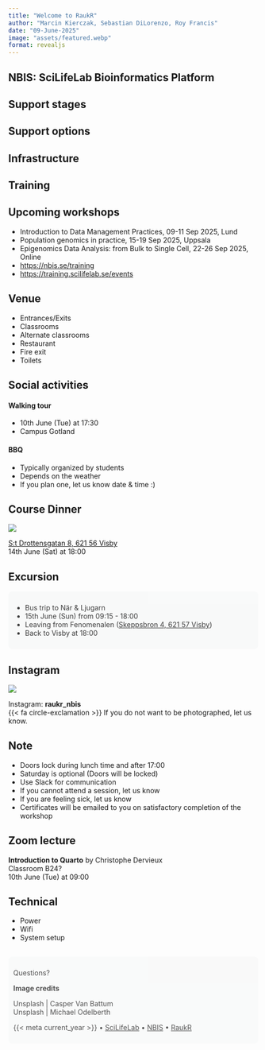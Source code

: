 ```yaml
---
title: "Welcome to RaukR"
author: "Marcin Kierczak, Sebastian DiLorenzo, Roy Francis"
date: "09-June-2025"
image: "assets/featured.webp"
format: revealjs
---
```


## NBIS: SciLifeLab Bioinformatics Platform {background-image="assets/bioinformatics-platform.webp"}

## {background-image="assets/core-activities.webp"}

## Support stages {background-image="assets/support-stages.webp"}

## Support options {background-image="assets/support-options.webp"}

## Infrastructure {background-image="assets/infrastructure.webp"}

## Training {background-image="assets/training.webp"}

## Upcoming workshops

::: {.large}

- Introduction to Data Management Practices, 09-11 Sep 2025, Lund
- Population genomics in practice, 15-19 Sep 2025, Uppsala
- Epigenomics Data Analysis: from Bulk to Single Cell, 22-26 Sep 2025, Online
- <https://nbis.se/training>
- <https://training.scilifelab.se/events>

:::

## {background-image="assets/elixir.webp"}

## Venue {background-image="assets/campus.webp"}  

::: {.incremental}
- Entrances/Exits
- Classrooms
- Alternate classrooms
- Restaurant
- Fire exit
- Toilets
:::

## Social activities {background-image="assets/michael-odelberth-uQR7YByRHWk-unsplash-1.webp"}

::: {.fragment}

#### Walking tour

- 10th June (Tue) at 17:30
- Campus Gotland

:::
::: {.fragment}

#### BBQ

- Typically organized by students
- Depends on the weather
- If you plan one, let us know date & time :)

:::

## Course Dinner

![](assets/kapitalhusgarden.webp)  

[S:t Drottensgatan 8, 621 56 Visby](https://maps.app.goo.gl/RbvFqZktmTKJtuc48)  
14th June (Sat) at 18:00  

## Excursion {background-image="assets/casper-van-battum-3eOMkWeWVUc-unsplash.webp"}  

::: {style="background-color:#f8f9f9;padding:10px;border-radius:8px;opacity:0.85;"}
- Bus trip to När & Ljugarn
- 15th June (Sun) from 09:15 - 18:00
- Leaving from Fenomenalen ([Skeppsbron 4, 621 57 Visby](https://maps.app.goo.gl/uBYS5n8eHVDsjQdJA))  
- Back to Visby at 18:00  
:::

## Instagram

![](assets/insta.webp)

Instagram: [**raukr_nbis**]{.badge}  
{{< fa circle-exclamation >}} If you do not want to be photographed, let us know.  

## Note

::: {.incremental}
- Doors lock during lunch time and after 17:00
- Saturday is optional (Doors will be locked)
- Use Slack for communication
- If you cannot attend a session, let us know
- If you are feeling sick, let us know
- Certificates will be emailed to you on satisfactory completion of the workshop
:::

## Zoom lecture

::: {.large}
**Introduction to Quarto** by Christophe Dervieux  
Classroom B24?  
10th June (Tue) at 09:00  
:::

## Technical

- Power
- Wifi
- System setup

##  {background-image="assets/casper-van-battum-ZTGGdBgeCeE-unsplash.webp"}

::: {.v-center .center}
::: {style="background-color:#f8f9f9;padding:10px;border-radius:8px;opacity:0.75;"}

[Questions?]{.largest}

::: {.smaller}

**Image credits**

Unsplash | Casper Van Battum  
Unsplash | Michael Odelberth  

:::

[{{< meta current_year >}} • [SciLifeLab](https://www.scilifelab.se/) • [NBIS](https://nbis.se/) • [RaukR](https://nbisweden.github.io/raukr-2025)]{.smaller}

:::
:::
